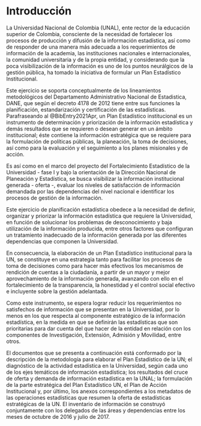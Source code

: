 # Introducción {#intro}

La Universidad Nacional de Colombia (UNAL), ente rector de la educación superior de Colombia, consciente de la necesidad de fortalecer los procesos de producción y difusión de la información estadística, así como de responder de una manera más adecuada a los requerimientos de información de la academia, las instituciones nacionales e internacionales, la comunidad universitaria y de la propia entidad, y considerando que la poca visibilización de la información es uno de los puntos neurálgicos de la gestión pública, ha tomado la iniciativa de formular un Plan Estadístico Institucional.

Este ejercicio se soporta conceptualmente de los lineamientos metodológicos del Departamento Administrativo Nacional de Estadistica, DANE, que según el decreto 4178 de 2012 tiene entre sus funciones la planificación, estandarización y certificación de las estadísticas. Parafraseando al @BibEntry2021Apr, un Plan Estadístico institucional es un instrumento de determinación y priorización de la información estadística y demás resultados que se requieren o desean generar en un ámbito institucional; éste contiene la información estratégica que se requiere para la formulación de políticas públicas, la planeación, la toma de decisiones, así como para la evaluación y el seguimiento a los planes misionales y de acción.

Es así como en el marco del proyecto del Fortalecimiento Estadístico de la Universidad - fase I y bajo la orientación de la Dirección Nacional de Planeación y Estadística, se busca visibilizar la información institucional generada - oferta -, evaluar los niveles de satisfacción de información demandada por las dependencias del nivel nacional e identificar los procesos de gestión de la información.

Este ejercicio de planificación estadística obedece a la necesidad de definir, organizar y priorizar la información estadística que requiere la Universidad, en función de solucionar los problemas de desconocimiento y baja utilización de la información producida, entre otros factores que configuran un tratamiento inadecuado de la información generada por las diferentes dependencias que componen la Universidad.

En consecuencia, la elaboración de un Plan Estadístico institucional para la UN, se constituye en una estrategia tanto para facilitar los procesos de toma de decisiones como para hacer más efectivos los mecanismos de rendición de cuentas a la ciudadanía, a partir de un mayor y mejor aprovechamiento de la información generada, avanzando con ello en el fortalecimiento de la transparencia, la honestidad y el control social efectivo e incluyente sobre la gestión adelantada.

Como este instrumento, se espera lograr reducir los requerimientos no satisfechos de información que se presentan en la Universidad, por lo menos en los que respecta al componente estratégico de la información estadística, en la medida en que se definirán las estadísticas que son prioritarias para dar cuenta del que hacer de la entidad en relación con los componentes de Investigación, Extensión, Admisión y Movilidad, entre otros.

El documentos que se presenta a continuación está conformado por la descripción de la metodología para elaborar el Plan Estadístico de la UN; el diagnóstico de la actividad estadística en la Universidad, según cada uno de los ejes temáticos de información estadística; los resultados del cruce de oferta y demanda de información estadística en la UNAL; la formulación de la parte estratégica del Plan Estadístico UN, el Plan de Acción Institucional y, por último, los anexos correspondientes a los metadatos de las operaciones estadísticas que resumen la oferta de estadísticas estratégicas de la UN. El inventario de información se construyó conjuntamente con los delegados de las áreas y dependencias entre los meses de octubre de 2016 y julio de 2017.


